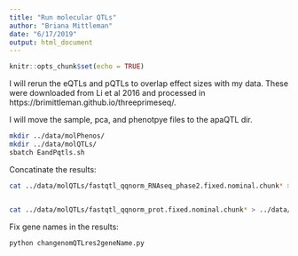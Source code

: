 ```yaml
---
title: "Run molecular QTLs"
author: "Briana Mittleman"
date: "6/17/2019"
output: html_document
---
```


```r
knitr::opts_chunk$set(echo = TRUE)
```

I will rerun the eQTLs and pQTLs to overlap effect sizes with my data. These were downloaded from Li et al 2016 and processed in https://brimittleman.github.io/threeprimeseq/. 


I will move the sample, pca, and phenotpye files to the apaQTL dir.  

```bash
mkdir ../data/molPhenos/
mkdir ../data/molQTLs/
sbatch EandPqtls.sh
```


Concatinate the results: 

```bash
cat ../data/molQTLs/fastqtl_qqnorm_RNAseq_phase2.fixed.nominal.chunk* > ../data/molQTLs/fastqtl_qqnorm_RNAseq_phase2.fixed.nominal.AllNomRes.txt


cat ../data/molQTLs/fastqtl_qqnorm_prot.fixed.nominal.chunk* > ../data/molQTLs/fastqtl_qqnorm_prot.fixed.nominal.AllNomRes.txt
```


Fix gene names in the results:

```bash
python changenomQTLres2geneName.py
```

